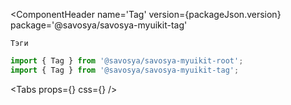 
<Meta title='Components/Tag' component={Tag} id='Tag'/>

<ComponentHeader
    name='Tag'
    version={packageJson.version}
    package='@savosya/savosya-myuikit-tag'
>
    Тэги
</ComponentHeader>

```jsx
import { Tag } from '@savosya/savosya-myuikit-root';
import { Tag } from '@savosya/savosya-myuikit-tag';
```

<Canvas of={TagStories.Sandbox} meta={TagStories}/>

<Tabs
    props={<ArgsTable of={Tag}/>}
    css={<CSS/>}
/>
